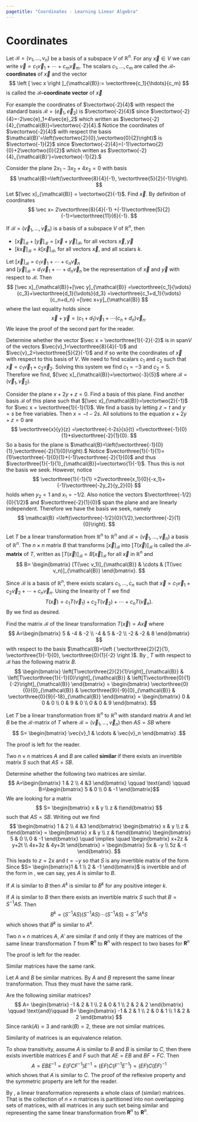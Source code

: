 ```yaml
---
pagetitle: "Coordinates - Learning Linear Algebra"
---
```

# Coordinates

::: {#def- } 
Let $\mathcal{B}=(v_1,...,v_n)$ be a basis of a subspace $V$ of $\mathbb{R}^n$. 
For any $\vec x \in V$ we can write $\vec v= c_1 \vec v_1 + \cdots +c_m \vec v_m$. 
The scalars $c_1,...,c_m$ are called the 
\index{$\mathcal{B}$-coordinates} **$\mathcal{B}$-coordinates**  of $\vec x$ and the vector 
$$
\left [ \vec x \right ]_{\mathcal{B}}:= \vectorthree{c_1}{\hdots}{c_m}
$$ 
is called the \index{$\mathcal{B}$-coordinate vector} **$\mathcal{B}$-coordinate vector**  of $\vec x$
::: 

For example the coordinates of $\vectortwo{-2}{4}$ with respect the  standard basis $\mathcal{B}=(\vec{e}_1,\vec{e}_2)$ is 
$\vectortwo{-2}{4}$ since 
$\vectortwo{-2}{4}=-2\vec{e}_1+4\vec{e}_2$ which written as 
$\vectortwo{-2}{4}_{\mathcal{B}}=\vectortwo{-2}{4}.$
Notice the coordinates of $\vectortwo{-2}{4}$ with respect the basis $\mathcal{B}'=\left(\vectortwo{2}{0},\vectortwo{0}{2}\right)$ is 
$\vectortwo{-1}{2}$ since 
$\vectortwo{-2}{4}=(-1)\vectortwo{2}{0}+2\vectortwo{0}{2}$
which written as 
$\vectortwo{-2}{4}_{\mathcal{B}'}=\vectortwo{-1}{2}.$

::: {#exm- } 
Consider the plane $2x_1-3x_2+4x_3=0$ with basis 
$$
\mathcal{B}=\left(\vectorthree{8}{4}{-1}, \vectorthree{5}{2}{-1}\right).
$$ 
Let $[\vec x]_{\mathcal{B}} = \vectortwo{2}{-1}$. Find $\vec x$.
By definition of coordinates 
$$
\vec x= 2\vectorthree{8}{4}{-1} +(-1)\vectorthree{5}{2}{-1}=\vectorthree{11}{6}{-1}.
$$

::: 

::: {#lem- } 
\label{lincoord}
If $\mathcal{B}=(\vec{v}_1,...,\vec{v}_n)$ is a basis of a subspace $V$ of $\mathbb{R}^n$, then 
 
- $[\vec x]_{\mathcal{B}}+[\vec y]_{\mathcal{B}}=[\vec x+\vec y]_{\mathcal{B}}$, for all vectors $\vec x, \vec y$
- $[k\vec x]_{\mathcal{B}}=k[\vec x]_{\mathcal{B}}$, for all vectors $\vec x$, and all scalars $k$.
 
::: 

::: {.proof }
Let 
$[\vec x]_{\mathcal{B}}=c_1 \vec{v}_1+\cdots + c_n \vec{v}_n$  
and 
$[\vec y]_{\mathcal{B}}=d_1 \vec{v}_1+\cdots + d_n \vec{v}_n$ 
be the representation of $\vec{x}$ and $\vec{y}$ with respect to $\mathcal{B}$. Then 
$$
[\vec x]_{\mathcal{B}}+[\vec y]_{\mathcal{B}}
=\vectorthree{c_1}{\vdots}{c_3}+\vectorthree{d_1}{\vdots}{d_3}
=\vectorthree{c_1+d_1}{\vdots}{c_n+d_n}
=[\vec x+y]_{\mathcal{B}}
$$
where the last equality holds since 
$$
\vec{x}+\vec{y}=(c_1+d_1)\vec{v}_1+\cdots (c_n+d_n)\vec{v}_n.$$
We leave the proof of the second part for the reader. 
::: 

::: {#exm- } 
Determine whether the vector $\vec x = \vectorthree{1}{-2}{-2}$ is in $\text{span} V$ of the vectors $\vec{v}_1=\vectorthree{8}{4}{-1}$ and $\vec{v}_2=\vectorthree{5}{2}{-1}$ and if so write the coordinates of $\vec x$ with respect to this basis of $V$.
We need to find scalars $c_1$ and $c_2$ such that $\vec x=c_1 \vec v_1+c_2 \vec v_2$. Solving this system we find $c_1=-3$ and $c_2=5$. Therefore we find, $[\vec x]_{\mathcal{B}}=\vectortwo{-3}{5}$ where $\mathcal{B}=(\vec v_1, \vec v_2)$.

::: 

::: {#exm- } 
Consider the plane $x+2y+z=0$. Find a basis of this plane. Find another basis $\mathcal{B}$ of this plane such that 
$[\vec x]_{\mathcal{B}}=\vectortwo{2}{-1}$ for 
$\vec x = \vectorthree{1}{-1}{1}$.
We find a basis by letting $z=t$ and $y=s$ be free variables. Then 
$x=-t-2s$. All solutions to the equation $x+2y+z=0$ are 
$$
\vectorthree{x}{y}{z}
=\vectorthree{-t-2s}{s}{t}
=t\vectorthree{-1}{0}{1}+s\vectorthree{-2}{1}{0}.
$$
So a basis for the plane is 
$\mathcal{B}=\left(\vectorthree{-1}{0}{1},\vectorthree{-2}{1}{0}\right).$
Notice $\vectorthree{1}{-1}{1}=(1)\vectorthree{-1}{0}{1}+(-1)\vectorthree{-2}{1}{0}$ and thus 
$\vectorthree{1}{-1}{1}_{\mathcal{B}}=\vectortwo{1}{-1}$. 
Thus this is not the basis we seek. 
However, notice 
$$
\vectorthree{1}{-1}{1}
=2\vectorthree{x_1}{0}{-x_1}+(-1)\vectorthree{-2y_2}{y_2}{0}
$$ 
holds when $y_2=1$ and $x_1=-1/2$. 
Also notice the vectors $\vectorthree{-1/2}{0}{1/2}$ and 
$\vectorthree{-2}{1}{0}$ span the plane and are linearly independent. Therefore we have the basis we seek, namely
$$
\mathcal{B}
=\left(\vectorthree{-1/2}{0}{1/2},\vectorthree{-2}{1}{0}\right).
$$
 
::: 

::: {#lem- } 
\label{lem:bmatrix}
Let $T$ be a linear transformation from $\mathbb{R}^n$ to $\mathbb{R}^n$ and $\mathcal{B}=(\vec{v}_1,...,\vec{v}_n)$ a basis of $\mathbb{R}^n$. The $n\times n$ matrix $B$ that transforms 
$[ \vec{x}]_{\mathcal{B}}$ into $[T(\vec x)]_{\mathcal{B}}$ is called the \index{$\mathcal{B}$-matrix} **$\mathcal{B}$-matrix**  of $T$, written as 
$[T(\vec x)]_{\mathcal{B}}=B [ \vec x ]_{\mathcal{B}}$ for all $\vec x$ in $\mathbb{R}^n$ and 
$$
B=
\begin{bmatrix} 
[T(\vec v_1)]_{\mathcal{B}} &  \cdots & [T(\vec v_n)]_{\mathcal{B}}
\end{bmatrix}.
$$
::: 

::: {.proof }
Since $\mathcal{B}$ is a basis of $\mathbb{R}^n$, there exists scalars $c_1, ..., c_n$ such that 
$\vec{x}=c_1 \vec{v}_1+c_2\vec{v}_2+\cdots + c_n \vec{v}_n$. Using the linearity of $T$ we find
$$
T(\vec{x})=c_1 T(\vec{v}_1)+c_2 T(\vec{v}_2)+\cdots +c_n T(\vec{v}_n).
$$
By \ref{lincoord} we find
\begin{align*}
[T(\vec{x})]_{\mathcal{B}}
& = c_1 [T(\vec{v}_1)]_{\mathcal{B}} + c_2 [T(\vec{v}_2)]_{\mathcal{B}} + \cdots +c_n [T(\vec{v}_n)]_{\mathcal{B}} \\
& =
\begin{bmatrix} 
[T(\vec v_1)]_{\mathcal{B}} &  \cdots & [T(\vec v_n)]_{\mathcal{B}}
\end{bmatrix}
[\vec{x}]_{\mathcal{B}}
\end{align*}
as desired. 
::: 

::: {#exm- } 
Find the matrix $\mathcal{B}$ of the linear transformation 
$T(\vec x)=A \vec x$ where
$$
A=\begin{bmatrix} 
5 & -4 & -2 \\
-4 & 5 & -2 \\
-2 & -2 & 8
\end{bmatrix}
$$ 
with respect to the basis 
$\mathcal{B}=\left ( \vectorthree{2}{2}{1}, \vectorthree{1}{-1}{0}, \vectorthree{0}{1}{-2} \right )$.
By \ref{lem:bmatrix}, $T$ with respect to $\mathcal{B}$ has the following matrix $B$.
$$
\begin{bmatrix}
\left[T\vectorthree{2}{2}{1}\right]_{\mathcal{B}} &
\left[T\vectorthree{1}{-1}{0}\right]_{\mathcal{B}} &
\left[T\vectorthree{0}{1}{-2}\right]_{\mathcal{B}} 
\end{bmatrix}
=
\begin{bmatrix}
\vectorthree{0}{0}{0}_{\mathcal{B}} &
\vectorthree{9}{-9}{0}_{\mathcal{B}} &
\vectorthree{0}{9}{-18}_{\mathcal{B}}
\end{bmatrix}
=
\begin{bmatrix}
0 & 0 & 0 \\
0 & 9 & 0 \\
0 & 0 & 9 
\end{bmatrix}.
$$

::: 

::: {#thm- } 
Let $T$ be a linear transformation from $\mathbb{R}^n$ to $\mathbb{R}^n$ with standard matrix $A$ and let $B$ be the $\mathcal{B}$-matrix of $T$ where $\mathcal{B}= (\vec{v}_1,...,\vec{v}_n)$ then $A S= S B$ where 
$$
S= \begin{bmatrix} 
\vec{v}_1 & \cdots &  \vec{v}_n 
\end{bmatrix}
.$$
::: 

::: {.proof }
The proof is left for the reader.
::: 

::: {#def- } 
Two $n\times n$ matrices $A$ and $B$ are called \index{similar} **similar**  if there exists an invertible matrix $S$ such that $A S= S B$.
::: 

::: {#exm- } 
Determine whether the following two matrices are similar.
$$
A=\begin{bmatrix} 1 & 2 \\ 4 &3 \end{bmatrix} 
\qquad \text{and} \qquad
B=\begin{bmatrix} 5 & 0 \\ 0 & -1 \end{bmatrix}$$
We are looking for a  matrix 
$$
S=
\begin{bmatrix} x & y \\ z & t\end{bmatrix}
$$ 
such that $AS=SB$. Writing out we find
$$
\begin{bmatrix} 1 & 2 \\ 4 &3 \end{bmatrix} 
\begin{bmatrix} x & y \\ z & t\end{bmatrix}
=
\begin{bmatrix} x & y \\ z & t\end{bmatrix}
\begin{bmatrix} 5 & 0 \\ 0 & -1 \end{bmatrix} 
\quad \implies \quad 
\begin{bmatrix} x+2z & y+2t \\ 4x+3z & 4y+3t \end{bmatrix} 
=
\begin{bmatrix} 5x & -y  \\ 5z & -t \end{bmatrix}. 
$$ 
This leads to $z=2x$ and $t=-y$ so that $S$ is any invertible matrix of the form 
\begin{equation}
\label{simform}
\begin{bmatrix}x & y \\ 2x & -y\end{bmatrix}.
\end{equation} 
Since $S= \begin{bmatrix}1 & 1 \\ 2 & -1 \end{bmatrix}$ is invertible and of the form in \eqref{simform}, we can say, yes $A$ is similar to $B$. 

::: 

::: {#thm- } 
If $A$ is similar to $B$ then $A^k$ is similar to $B^k$ for any positive integer $k$. 
::: 

::: {.proof }
If $A$ is similar to $B$ then there exists an invertible matrix $S$ such that $B=S^{-1}A S$. Then
$$
B^k=(S^{-1}AS)(S^{-1}AS)\cdots (S^{-1}AS)=S^{-1}A^k S
$$
which shows that $B^k$ is similar to $A^k$. 
::: 

::: {#thm- } 
\label{simsamelin}
Two $n\times n$ matrices $A$, $A'$ are similar if and only if they are matrices of the same linear transformation $T$ from 
$\mathbf{R}^n$ to $\mathbf{R}^n$ with respect to two bases for 
$\mathbf{R}^n$
::: 

::: {.proof }
The proof is left for the reader.
::: 

::: {#thm- } 
Similar matrices have the same rank. 
::: 

::: {.proof }
Let $A$ and $B$ be similar matrices. By \ref{simsamelin} $A$ and $B$ represent the same linear transformation. Thus they must have the same rank. 
::: 

::: {#exm- } 
Are the following similiar matrices?
$$
A=
\begin{bmatrix}
-1 & 2 & 1 \\
2 & 0 & 1 \\
2 & 2 & 2
\end{bmatrix}
\qquad \text{and}\qquad 
B=
\begin{bmatrix}
-1 & 2 & 1 \\
2 & 0 & 1 \\
1 & 2 & 2 
\end{bmatrix}
$$
Since $\text{rank}(A)=3$ and $\text{rank}(B)=2$, these are not similar matrices.  

::: 

::: {#thm- } 
\label{simequiv}
Similarity of matrices is an equivalence relation. 
::: 

::: {.proof }
To show transitivity, assume $A$ is similar to $B$ and $B$ is similar to $C$, then there exists invertible matrices $E$ and $F$ such that $AE=EB$ and $BF=FC$. Then 
$$
A=EBE^{-1}=E(FCF^{-1})E^{-1}=(EF)C(F^{-1}E^{-1})=(EF)C(EF)^{-1}
$$
which shows that $A$ is similar to $C$. 
The proof of the reflexive property and the symmetric property are left for the reader. 
::: 

By \ref{simequiv}, a linear transformation represents a whole class of (similar) matrices. That is the collection of $n\times n$ matrices is partitioned into non overlapping sets of matrices, with all matrices in any such set being similar and representing the same linear transformation from $\mathbf{R}^n$ to $\mathbf{R}^n$.



